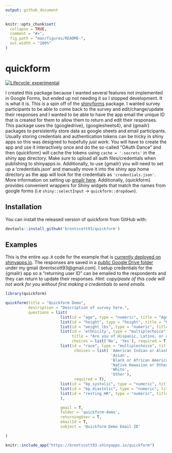 ```yaml
---
output: github_document
---
```


<!-- README.md is generated from README.Rmd. Please edit that file -->

```r
knitr::opts_chunk$set(
  collapse = TRUE,
  comment = "#>",
  fig.path = "man/figures/README-",
  out.width = "100%"
)
```

# quickform

<!-- badges: start -->
[![Lifecycle: experimental](https://img.shields.io/badge/lifecycle-experimental-orange.svg)](https://www.tidyverse.org/lifecycle/#experimental)
<!-- badges: end -->

I created this package because I wanted several features not implemented in Google Forms, but ended up not needing it so I stopped development. It is what it is. This is a spin off of the [shinyforms](https://github.com/daattali/shinyforms) package. I wanted survey participants to be able to come back to the survey and edit/change/update their responses and I wanted to be able to have the app email the unique ID that is created for them to allow them to return and edit their responses. This package uses the {googledrive}, {googlesheets4}, and {gmailr} packages to persistently store data as google sheets and email participants. Usually storing credentials and authentication tokens can be tricky in shiny apps so this was designed to hopefully _just work_. You will have to create the app and use it interactively once and do the so-called "OAuth Dance" and then {quickform} will cache the tokens using `cache = '.secrets'` in the shiny app directory. Make sure to upload all auth files/credentials when publishing to shinyapps.io. Additionally, to use {gmailr} you will need to set up a 'credentials.json' and manually move it into the shiny app home directory as the app will look for the credentials as `'credentials.json'`. More information on setting up [gmailr here](https://github.com/r-lib/gmailr). Additionally, {quickform} provides convenient wrappers for Shiny widgets that match the names from google forms (i.e `shiny::selectInput` -> `quickform::dropdown`).

## Installation

You can install the released version of quickform from GitHub with:

``` r
devtools::install_github('brentscott93/quickform')
``` 

## Examples

This is the entire `app.R` code for the example that is [currently deployed on shinyapps.io](https://brentscott93.shinyapps.io/quickform/). The responses are saved in a [public Google Drive folder](https://drive.google.com/drive/folders/1sgV9XFyYkf8jGp-xGAHcmIJfN83OkHt9?usp=sharing) under my gmail (brentscott93@gmail.com). I setup credentials for the {gmailr} app so a "returning user ID" can be emailed to the respondents and they can return to update their responses. *Hint: copy/paste of this code will not work for you without first making a credentials to send emails.* 
``` r
library(quickform)

quickform(title = "Quickform Demo",
          description = "Description of survey here.",
          questions = list(
                        list(id = "age", type = "numeric", title = "Age (yrs)", required = T),
                        list(id = "height", type = "height", title = "Height (ft-in)", required = T),
                        list(id = "weight_lbs", type = "numeric", title = "Weight (lbs)", required = T),
                        list(id = 'ethnicity', type = "multiplechoice", 
                             title = "Are you of Hispanic, Latino, or of Spanish origin?" , 
                             choices = list('No', 'Yes'), required = T),
                        list(id = "race", type = "multiplechoice", title = "Race", 
                              choices = list( 'American Indian or Alaska Native',
                                              'Asian',
                                              'Black or African American',
                                              'Native Hawaiian or Other Pacific Islander',
                                              'White',
                                              'Other'), 
                              required = T),
                        list(id = "bp_systolic", type = "numeric", title = "Blood Pressure (Systolic)"),
                        list(id = "bp_diastolic", type = "numeric", title = "Blood Pressure (Diastolic)"),
                        list(id = "resting_HR", type = "numeric", title = "Resting Heart Rate")
                        ),

                        gmail = T,
                        folder = 'quickform-demo',
                        returningUser = T,
                        emailId = T,
                        subject = 'Quickform Demo Email ID'

)
```
 
```r
knitr::include_app("https://brentscott93.shinyapps.io/quickform")
```

